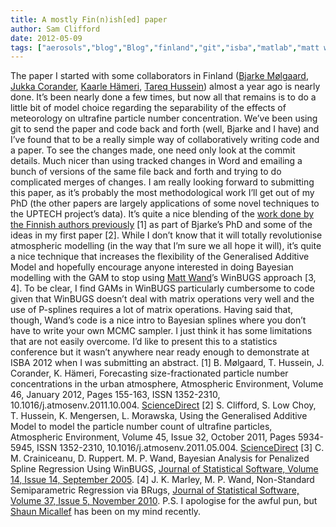 ```yaml
---
title: A mostly Fin(n)ish[ed] paper
author: Sam Clifford
date: 2012-05-09
tags: ["aerosols","blog","Blog","finland","git","isba","matlab","matt wand","nonparametrics","papers","programming","qut","statistics"]
---
```


The paper I started with some collaborators in Finland ([Bjarke Mølgaard](https://tuhat.halvi.helsinki.fi/portal/en/persons/bjarke-moelgaard(74a8081d-a379-4e4b-9aff-e9b85bc98c78)/publications.html), [Jukka Corander](http://www.rni.helsinki.fi/~jic/), [Kaarle Hämeri](http://www.atm.helsinki.fi/~khameri/),  [Tareq Hussein](https://tuhat.halvi.helsinki.fi/portal/en/persons/tareq-hussein(3aacf8e7-f431-41b0-9303-1abaf1897bf7)/publications.html?page=5&rendering=vancouver)) almost a year ago is nearly done. It's been nearly done a few times, but now all that remains is to do a little bit of model choice regarding the separability of the effects of meteorology on ultrafine particle number concentration. We've been using git to send the paper and code back and forth (well, Bjarke and I have) and I've found that to be a really simple way of collaboratively writing code and a paper. To see the changes made, one need only look at the commit details. Much nicer than using tracked changes in Word and emailing a bunch of versions of the same file back and forth and trying to do complicated merges of changes. I am really looking forward to submitting this paper, as it's probably the most methodological work I'll get out of my PhD (the other papers are largely applications of some novel techniques to the UPTECH project's data). It's quite a nice blending of the [work done by the Finnish authors previously](https://tuhat.halvi.helsinki.fi/portal/en/publications/forecasting-sizefra(9c6ae07d-af34-4909-a4f9-d758bc7a4795).html)  [1] as part of Bjarke's PhD and some of the ideas in my first paper [2]. While I don't know that it will totally revolutionise atmospheric modelling (in the way that I'm sure we all hope it will), it's quite a nice technique that increases the flexibility of the Generalised Additive Model and hopefully encourage anyone interested in doing Bayesian modelling with the GAM to stop using [Matt Wand](http://www.uow.edu.au/~mwand/)'s WinBUGS approach [3, 4]. To be clear, I find GAMs in WinBUGS particularly cumbersome to code given that WinBUGS doesn't deal with matrix operations very well and the use of P-splines requires a lot of matrix operations. Having said that, though, Wand's code is a nice intro to Bayesian splines where you don't have to write your own MCMC sampler. I just think it has some limitations that are not easily overcome. I'd like to present this to a statistics conference but it wasn't anywhere near ready enough to demonstrate at ISBA 2012 when I was submitting an abstract. [1] B. Mølgaard, T. Hussein, J. Corander, K. Hämeri, Forecasting size-fractionated particle number concentrations in the urban atmosphere, Atmospheric Environment, Volume 46, January 2012, Pages 155-163, ISSN 1352-2310, 10.1016/j.atmosenv.2011.10.004\. [ScienceDirect](http://www.sciencedirect.com/science/article/pii/S1352231011010491) [2] S. Clifford, S. Low Choy, T. Hussein, K. Mengersen, L. Morawska, Using the Generalised Additive Model to model the particle number count of ultrafine particles, Atmospheric Environment, Volume 45, Issue 32, October 2011, Pages 5934-5945, ISSN 1352-2310, 10.1016/j.atmosenv.2011.05.004. [ScienceDirect](http://www.sciencedirect.com/science/article/pii/S1352231011004766) [3] C. M. Crainiceanu, D. Ruppert. M. P. Wand, Bayesian Analysis for Penalized Spline Regression Using WinBUGS, [Journal of Statistical Software, Volume 14, Issue 14, September 2005](http://www.jstatsoft.org/v14/i14/). [4] J. K. Marley, M. P. Wand, Non-Standard Semiparametric Regression via BRugs, [Journal of Statistical Software, Volume 37, Issue 5, November 2010](http://www.jstatsoft.org/v37/i05). P.S. I apologise for the awful pun, but [Shaun Micallef](http://en.wikipedia.org/wiki/The_Micallef_P(r)ogram(me)) has been on my mind recently.